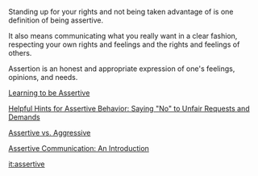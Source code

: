 Standing up for your rights and not being taken advantage of is one definition of being assertive.

It also means communicating what you really want in a clear fashion, respecting your own rights and feelings and the rights and feelings of others.

Assertion is an honest and appropriate expression of one's feelings, opinions, and needs.

[http://www.utexas.edu/student/cmhc/booklets/assert/assertive.html Learning to be Assertive]

[http://www.couns.msu.edu/self-help/sk_behav.htm Helpful Hints for Assertive Behavior: Saying "No" to Unfair Requests and Demands]

[http://www.couns.msu.edu/self-help/assvsagg.htm Assertive vs. Aggressive]

[http://www.uwec.edu/counsel/pubs/assertivecommunication.htm Assertive Communication: An Introduction]

[[it:assertive]]